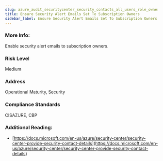 ```yaml
---
slug: azure_audit_securitycenter_security_contacts_all_users_role_owner
title: Ensure Security Alert Emails Set To Subscription Owners
sidebar_label: Ensure Security Alert Emails Set To Subscription Owners
---
```


### More Info:

Enable security alert emails to subscription owners.

### Risk Level

Medium

### Address

Operational Maturity, Security

### Compliance Standards

CISAZURE, CBP

### Additional Reading:

- [https://docs.microsoft.com/en-us/azure/security-center/security-center-provide-security-contact-details](https://docs.microsoft.com/en-us/azure/security-center/security-center-provide-security-contact-details) 

